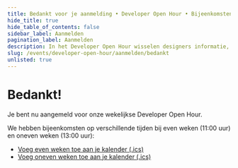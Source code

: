 ```yaml
---
title: Bedankt voor je aanmelding • Developer Open Hour • Bijeenkomsten
hide_title: true
hide_table_of_contents: false
sidebar_label: Aanmelden
pagination_label: Aanmelden
description: In het Developer Open Hour wisselen designers informatie, inzichten en tips met elkaar uit.
slug: /events/developer-open-hour/aanmelden/bedankt
unlisted: true
---
```


# Bedankt!

Je bent nu aangemeld voor onze wekelijkse Developer Open Hour.

We hebben bijeenkomsten op verschillende tijden bij even weken (11:00 uur) en oneven weken (13:00 uur):

- [Voeg even weken toe aan je kalender (.ics)](/developer-open-hour/developer-open-hour-even.ics)
- [Voeg oneven weken toe aan je kalender (.ics)](/developer-open-hour/developer-open-hour-oneven.ics)
